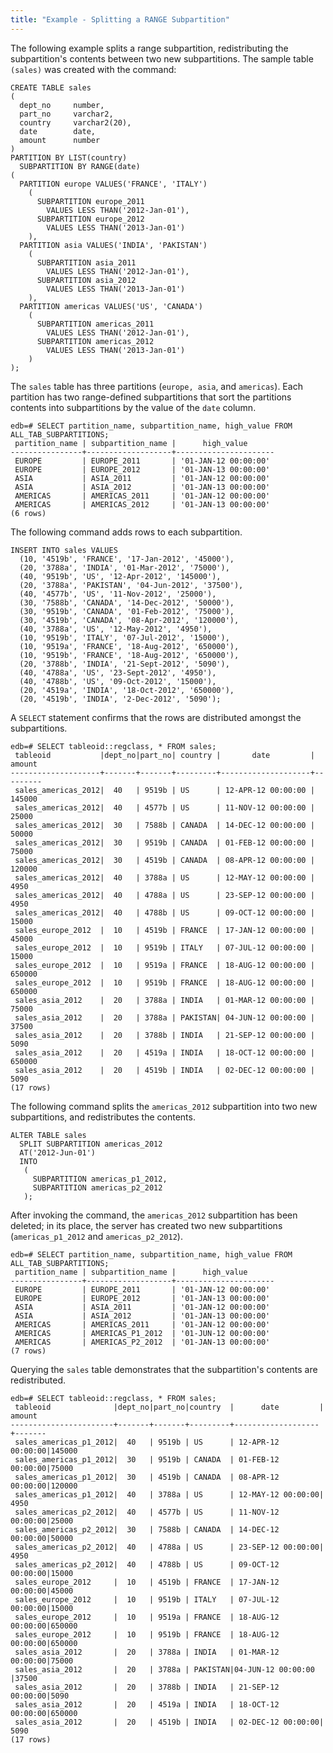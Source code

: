 ```yaml
---
title: "Example - Splitting a RANGE Subpartition"
---
```


<div id="example_splitting_a_range_subpartition" class="registered_link"></div>

The following example splits a range subpartition, redistributing the subpartition's contents between two new subpartitions. The sample table `(sales)` was created with the command:

```text
CREATE TABLE sales
(
  dept_no     number,
  part_no     varchar2,
  country     varchar2(20),
  date        date,
  amount      number
)
PARTITION BY LIST(country)
  SUBPARTITION BY RANGE(date)
(
  PARTITION europe VALUES('FRANCE', 'ITALY')
    (
      SUBPARTITION europe_2011
        VALUES LESS THAN('2012-Jan-01'),
      SUBPARTITION europe_2012
        VALUES LESS THAN('2013-Jan-01')
    ),
  PARTITION asia VALUES('INDIA', 'PAKISTAN')
    (
      SUBPARTITION asia_2011
        VALUES LESS THAN('2012-Jan-01'),
      SUBPARTITION asia_2012
        VALUES LESS THAN('2013-Jan-01')
    ),
  PARTITION americas VALUES('US', 'CANADA')
    (
      SUBPARTITION americas_2011
        VALUES LESS THAN('2012-Jan-01'),
      SUBPARTITION americas_2012
        VALUES LESS THAN('2013-Jan-01')
    )
);
```

The `sales` table has three partitions (`europe, asia`, and `americas`). Each partition has two range-defined subpartitions that sort the partitions contents into subpartitions by the value of the `date` column.

```text
edb=# SELECT partition_name, subpartition_name, high_value FROM ALL_TAB_SUBPARTITIONS;
 partition_name | subpartition_name |      high_value
----------------+-------------------+----------------------
 EUROPE         | EUROPE_2011       | '01-JAN-12 00:00:00'
 EUROPE         | EUROPE_2012       | '01-JAN-13 00:00:00'
 ASIA           | ASIA_2011         | '01-JAN-12 00:00:00'
 ASIA           | ASIA_2012         | '01-JAN-13 00:00:00'
 AMERICAS       | AMERICAS_2011     | '01-JAN-12 00:00:00'
 AMERICAS       | AMERICAS_2012     | '01-JAN-13 00:00:00'
(6 rows)
```

The following command adds rows to each subpartition.

```text
INSERT INTO sales VALUES
  (10, '4519b', 'FRANCE', '17-Jan-2012', '45000'),
  (20, '3788a', 'INDIA', '01-Mar-2012', '75000'),
  (40, '9519b', 'US', '12-Apr-2012', '145000'),
  (20, '3788a', 'PAKISTAN', '04-Jun-2012', '37500'),
  (40, '4577b', 'US', '11-Nov-2012', '25000'),
  (30, '7588b', 'CANADA', '14-Dec-2012', '50000'),
  (30, '9519b', 'CANADA', '01-Feb-2012', '75000'),
  (30, '4519b', 'CANADA', '08-Apr-2012', '120000'),
  (40, '3788a', 'US', '12-May-2012', '4950'),
  (10, '9519b', 'ITALY', '07-Jul-2012', '15000'),
  (10, '9519a', 'FRANCE', '18-Aug-2012', '650000'),
  (10, '9519b', 'FRANCE', '18-Aug-2012', '650000'),
  (20, '3788b', 'INDIA', '21-Sept-2012', '5090'),
  (40, '4788a', 'US', '23-Sept-2012', '4950'),
  (40, '4788b', 'US', '09-Oct-2012', '15000'),
  (20, '4519a', 'INDIA', '18-Oct-2012', '650000'),
  (20, '4519b', 'INDIA', '2-Dec-2012', '5090');
```

A `SELECT` statement confirms that the rows are distributed amongst the subpartitions.

```text
edb=# SELECT tableoid::regclass, * FROM sales;
 tableoid           |dept_no|part_no| country |       date         | amount
--------------------+-------+-------+---------+--------------------+---------
 sales_americas_2012|  40   | 9519b | US      | 12-APR-12 00:00:00 | 145000
 sales_americas_2012|  40   | 4577b | US      | 11-NOV-12 00:00:00 |  25000
 sales_americas_2012|  30   | 7588b | CANADA  | 14-DEC-12 00:00:00 |  50000
 sales_americas_2012|  30   | 9519b | CANADA  | 01-FEB-12 00:00:00 |  75000
 sales_americas_2012|  30   | 4519b | CANADA  | 08-APR-12 00:00:00 | 120000
 sales_americas_2012|  40   | 3788a | US      | 12-MAY-12 00:00:00 |   4950
 sales_americas_2012|  40   | 4788a | US      | 23-SEP-12 00:00:00 |   4950
 sales_americas_2012|  40   | 4788b | US      | 09-OCT-12 00:00:00 |  15000
 sales_europe_2012  |  10   | 4519b | FRANCE  | 17-JAN-12 00:00:00 |  45000
 sales_europe_2012  |  10   | 9519b | ITALY   | 07-JUL-12 00:00:00 |  15000
 sales_europe_2012  |  10   | 9519a | FRANCE  | 18-AUG-12 00:00:00 | 650000
 sales_europe_2012  |  10   | 9519b | FRANCE  | 18-AUG-12 00:00:00 | 650000
 sales_asia_2012    |  20   | 3788a | INDIA   | 01-MAR-12 00:00:00 |  75000
 sales_asia_2012    |  20   | 3788a | PAKISTAN| 04-JUN-12 00:00:00 |  37500
 sales_asia_2012    |  20   | 3788b | INDIA   | 21-SEP-12 00:00:00 |   5090
 sales_asia_2012    |  20   | 4519a | INDIA   | 18-OCT-12 00:00:00 | 650000
 sales_asia_2012    |  20   | 4519b | INDIA   | 02-DEC-12 00:00:00 |   5090
(17 rows)
```

The following command splits the `americas_2012` subpartition into two new subpartitions, and redistributes the contents.

```text
ALTER TABLE sales
  SPLIT SUBPARTITION americas_2012
  AT('2012-Jun-01')
  INTO
   (
     SUBPARTITION americas_p1_2012,
     SUBPARTITION americas_p2_2012
   );
```

After invoking the command, the `americas_2012` subpartition has been deleted; in its place, the server has created two new subpartitions (`americas_p1_2012` and `americas_p2_2012`).

```text
edb=# SELECT partition_name, subpartition_name, high_value FROM ALL_TAB_SUBPARTITIONS;
 partition_name | subpartition_name |      high_value
----------------+-------------------+----------------------
 EUROPE         | EUROPE_2011       | '01-JAN-12 00:00:00'
 EUROPE         | EUROPE_2012       | '01-JAN-13 00:00:00'
 ASIA           | ASIA_2011         | '01-JAN-12 00:00:00'
 ASIA           | ASIA_2012         | '01-JAN-13 00:00:00'
 AMERICAS       | AMERICAS_2011     | '01-JAN-12 00:00:00'
 AMERICAS       | AMERICAS_P1_2012  | '01-JUN-12 00:00:00'
 AMERICAS       | AMERICAS_P2_2012  | '01-JAN-13 00:00:00'
(7 rows)
```

Querying the `sales` table demonstrates that the subpartition's contents are redistributed.

```text
edb=# SELECT tableoid::regclass, * FROM sales;
 tableoid              |dept_no|part_no|country  |      date         | amount
-----------------------+-------+-------+---------+-------------------+-------
 sales_americas_p1_2012|  40   | 9519b | US      | 12-APR-12 00:00:00|145000
 sales_americas_p1_2012|  30   | 9519b | CANADA  | 01-FEB-12 00:00:00|75000
 sales_americas_p1_2012|  30   | 4519b | CANADA  | 08-APR-12 00:00:00|120000
 sales_americas_p1_2012|  40   | 3788a | US      | 12-MAY-12 00:00:00| 4950
 sales_americas_p2_2012|  40   | 4577b | US      | 11-NOV-12 00:00:00|25000
 sales_americas_p2_2012|  30   | 7588b | CANADA  | 14-DEC-12 00:00:00|50000
 sales_americas_p2_2012|  40   | 4788a | US      | 23-SEP-12 00:00:00| 4950
 sales_americas_p2_2012|  40   | 4788b | US      | 09-OCT-12 00:00:00|15000
 sales_europe_2012     |  10   | 4519b | FRANCE  | 17-JAN-12 00:00:00|45000
 sales_europe_2012     |  10   | 9519b | ITALY   | 07-JUL-12 00:00:00|15000
 sales_europe_2012     |  10   | 9519a | FRANCE  | 18-AUG-12 00:00:00|650000
 sales_europe_2012     |  10   | 9519b | FRANCE  | 18-AUG-12 00:00:00|650000
 sales_asia_2012       |  20   | 3788a | INDIA   | 01-MAR-12 00:00:00|75000
 sales_asia_2012       |  20   | 3788a | PAKISTAN|04-JUN-12 00:00:00 |37500
 sales_asia_2012       |  20   | 3788b | INDIA   | 21-SEP-12 00:00:00|5090
 sales_asia_2012       |  20   | 4519a | INDIA   | 18-OCT-12 00:00:00|650000
 sales_asia_2012       |  20   | 4519b | INDIA   | 02-DEC-12 00:00:00| 5090
(17 rows)
```
